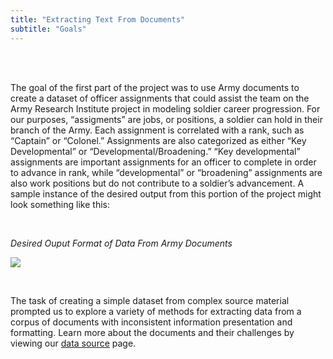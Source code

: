 ```yaml
---
title: "Extracting Text From Documents"
subtitle: "Goals"
---
```

<br>
<br>

The goal of the first part of the project was to use Army documents to create a dataset of officer assignments that could assist the team on the Army Research Institute project in modeling soldier career progression. For our purposes, "assigments" are jobs, or positions, a soldier can hold in their branch of the Army. Each assignment is correlated with a rank, such as "Captain" or "Colonel." Assignments are also categorized as either "Key Developmental" or "Developmental/Broadening." "Key developmental" assignments are important assignments for an officer to complete in order to advance in rank, while "developmental" or "broadening" assignments are also work positions but do not contribute to a soldier's advancement. A sample instance of the desired output from this portion of the project might look something like this:

<br>
<div align="left">
*Desired Ouput Format of Data From Army Documents*
</div>
<div align="center">
![](img/SampleOutput.png) 
</div>
<br>

The task of creating a simple dataset from complex source material prompted us to explore a variety of methods for extracting data from a corpus of documents with inconsistent information presentation and formatting. Learn more about the documents and their challenges by viewing our <a href=Data_Pt1.html>data source</a> page. 